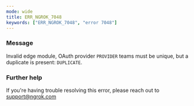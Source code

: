 ```yaml
---
mode: wide
title: ERR_NGROK_7048
keywords: ["ERR_NGROK_7048", "error 7048"]
---
```


### Message

Invalid edge module, OAuth provider `PROVIDER` teams must be unique, but a duplicate is present: `DUPLICATE`.

### Further help

If you're having trouble resolving this error, please reach out to [support@ngrok.com](mailto:support@ngrok.com?subject=Help%20with%20ERR_NGROK_7048)

